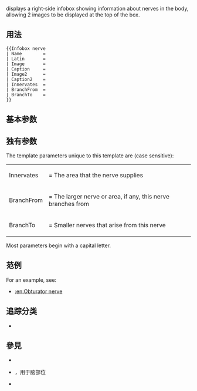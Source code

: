 {{Documentation subpage}}
<!-- Place categories where indicated at the bottom of this page and interwikis at Wikidata (see [[Wikipedia:Wikidata]]) -->
{{lua|Module:Check for unknown parameters}}

{{tld|Infobox nerve}} displays a right-side infobox showing information about nerves in the body, allowing 2 images to be displayed at the top of the box.

==用法==
<pre>
{{Infobox nerve
| Name        = 
| Latin       = 
| Image       = 
| Caption     = 
| Image2      = 
| Caption2    = 
| Innervates  = 
| BranchFrom  = 
| BranchTo    = 
}}
</pre>

==基本参数==
{{Infobox anatomy/doc/transcludetable}}

==独有参数==
The template parameters unique to this template are (case sensitive):

{|
|-
| Innervates ||= The area that the nerve supplies
|-
| BranchFrom ||= The larger nerve or area, if any, this nerve branches from
|-
| BranchTo ||= Smaller nerves that arise from this nerve
|}

Most parameters begin with a capital letter.

== 范例 ==
For an example, see:
* [[:en:Obturator nerve]]

== 追踪分类 ==
* {{clc|使用過時參數的醫學信息模板}}

== 參見 ==
* {{tl|Infobox anatomy}}
* {{tl|Infobox brain}}，用于脑部位
* {{tl|Infobox neuron}}

<includeonly>{{Sandbox other||
<!-- 本行下加入模板的分類，跨維基連結加入Wikidata（參見[[Wikipedia:Wikidata]]） -->
[[Category:解剖學信息框模板|N]]
[[Category:使用维基数据信息的模板]]
}}</includeonly>